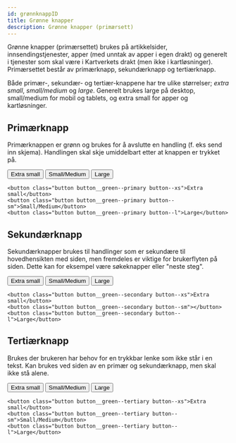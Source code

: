 ```yaml
---
id: grønnknappID
title: Grønne knapper
description: Grønne knapper (primærsett)
---
```

Grønne knapper (primærsettet) brukes på artikkelsider, innsendingstjenester, apper (med unntak av apper i egen drakt) og generelt i tjenester som skal være i Kartverkets drakt (men ikke i kartløsninger).
Primærsettet består av primærknapp, sekundærknapp og tertiærknapp.

Både primær-, sekundær- og tertiær-knappene har tre ulike størrelser; _extra small_, _small/medium_ og _large_.
Generelt brukes large på desktop, small/medium for mobil og tablets, og extra small for apper og kartløsninger. 

## Primærknapp

Primærknappen er grønn og brukes for å avslutte en handling (f. eks send inn skjema). Handlingen skal skje umiddelbart etter at knappen er trykket på.

<div>
    <button class="button button__green--primary button--xs">Extra small</button>
    <button class="button button__green--primary button--sm">Small/Medium</button>
    <button class="button button__green--primary button--l">Large</button> 
</div>       

```markup
<button class="button button__green--primary button--xs">Extra small</button>
<button class="button button__green--primary button--sm">Small/Medium</button>
<button class="button button__green--primary button--l">Large</button>
```



## Sekundærknapp

Sekundærknapper brukes til handlinger som er sekundære til hovedhensikten med siden, men fremdeles er viktige for brukerflyten på siden. Dette kan for eksempel være søkeknapper eller "neste steg".

<button class="button button__green--secondary button--xs">Extra small</button>
<button class="button button__green--secondary button--sm">Small/Medium</button>
<button class="button button__green--secondary button--l">Large</button>


```markup
<button class="button button__green--secondary button--xs">Extra small</button>
<button class="button button__green--secondary button--sm"></button>
<button class="button button__green--secondary button--l">Large</button>
```



## Tertiærknapp

Brukes der brukeren har behov for en trykkbar lenke som ikke står i en tekst. 
Kan brukes ved siden av en primær og sekundærknapp, men skal ikke stå alene.


<button class="button button__green--tertiary button--xs">Extra small</button>
<button class="button button__green--tertiary button--sm">Small/Medium</button>
<button class="button button__green--tertiary button--l">Large</button>


```markup
<button class="button button__green--tertiary button--xs">Extra small</button>
<button class="button button__green--tertiary button--sm">Small/Medium</button>
<button class="button button__green--tertiary button--l">Large</button>
```
